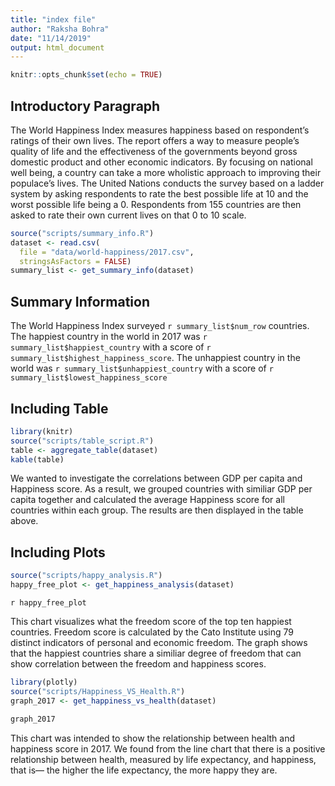 ```yaml
---
title: "index file"
author: "Raksha Bohra"
date: "11/14/2019"
output: html_document
---
```


```r
knitr::opts_chunk$set(echo = TRUE)
```
## Introductory Paragraph
The World Happiness Index measures happiness based on respondent's ratings of their own lives. The report offers a way to measure people's quality of life and the effectiveness of the governments beyond gross domestic product and other economic indicators. By focusing on national well being, a country can take a more wholistic approach to improving their populace's lives. The United Nations conducts the survey based on a ladder system by asking respondents to rate the best possible life at 10 and the worst possible life being a 0. Respondents from 155 countries are then asked to rate their own current lives on that 0 to 10 scale. 

```r
source("scripts/summary_info.R")
dataset <- read.csv(
  file = "data/world-happiness/2017.csv",
  stringsAsFactors = FALSE)
summary_list <- get_summary_info(dataset)
```
## Summary Information

The World Happiness Index surveyed `r summary_list$num_row` countries. The happiest country in the world in 2017 was `r summary_list$happiest_country` with a score of `r summary_list$highest_happiness_score`. The unhappiest country in the world was `r summary_list$unhappiest_country` with a score of `r summary_list$lowest_happiness_score` 

## Including Table
```r
library(knitr)
source("scripts/table_script.R")
table <- aggregate_table(dataset)
kable(table)
```




We wanted to investigate the correlations between GDP per capita and Happiness score. As a result, we grouped countries with similiar GDP per capita together and calculated the average Happiness score for all countries within each group. The results are then displayed in the table above.


## Including Plots
```r
source("scripts/happy_analysis.R")
happy_free_plot <- get_happiness_analysis(dataset)

```
`r happy_free_plot`

This chart visualizes what the freedom score of the top ten happiest countries. Freedom score is calculated by the Cato Institute using 79 distinct indicators of personal and economic freedom. The graph shows that the happiest countries share a similiar degree of freedom that can show correlation between the freedom and happiness scores. 

```r
library(plotly)
source("scripts/Happiness_VS_Health.R")
graph_2017 <- get_happiness_vs_health(dataset)

graph_2017
```


This chart was intended to show the relationship between health and happiness score in 2017. We found from the line chart that there is a positive relationship between health, measured by life expectancy,  and happiness, that is— the higher the life expectancy, the more happy they are. 

